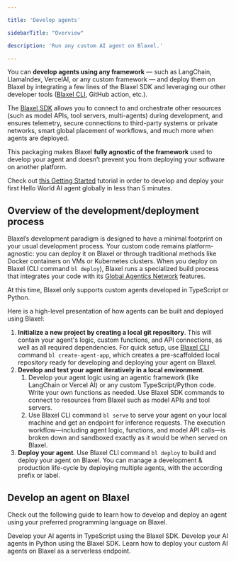 ```yaml
---

title: 'Develop agents'

sidebarTitle: "Overview"

description: 'Run any custom AI agent on Blaxel.'

---
```


You can **develop agents using any framework** — such as LangChain, LlamaIndex, VercelAI, or any custom framework — and deploy them on Blaxel by integrating a few lines of the Blaxel SDK and leveraging our other developer tools ([Blaxel CLI](../cli-reference/introduction), GitHub action, etc.).

The [Blaxel SDK](../sdk-reference/introduction) allows you to connect to and orchestrate other resources (such as model APIs, tool servers, multi-agents) during development, and ensures telemetry, secure connections to third-party systems or private networks, smart global placement of workflows, and much more when agents are deployed.

This packaging makes Blaxel **fully agnostic of the framework** used to develop your agent and doesn’t prevent you from deploying your software on another platform.

<Tip>Check out [this Getting Started](../Get-started) tutorial in order to develop and deploy your first Hello World AI agent globally in less than 5 minutes.</Tip>

## Overview of the development/deployment process

Blaxel’s development paradigm is designed to have a minimal footprint on your usual development process. Your custom code remains platform-agnostic: you can deploy it on Blaxel or through traditional methods like Docker containers on VMs or Kubernetes clusters. When you deploy on Blaxel (CLI command `bl deploy`), Blaxel runs a specialized build process that integrates your code with its [Global Agentics Network](../Infrastructure/Global-Inference-Network) features.

<Warning>At this time, Blaxel only supports custom agents developed in TypeScript or Python.</Warning>

Here is a high-level presentation of how agents can be built and deployed using Blaxel:

1. **Initialize a new project by creating a local git repository**. This will contain your agent's logic, custom functions, and API connections, as well as all required dependencies. For quick setup, use [Blaxel CLI](../cli-reference/introduction) command `bl create-agent-app`, which creates a pre-scaffolded local repository ready for developing and deploying your agent on Blaxel.
2. **Develop and test your agent iteratively in a local environment**. 
    1. Develop your agent logic using an agentic framework (like LangChain or Vercel AI) or any custom TypeScript/Python code. Write your own functions as needed. Use Blaxel SDK commands to connect to resources from Blaxel such as model APIs and tool servers.
    2. Use Blaxel CLI command `bl serve` to serve your agent on your local machine and get an endpoint for inference requests. The execution workflow—including agent logic, functions, and model API calls—is broken down and sandboxed exactly as it would be when served on Blaxel.
3. **Deploy your agent**. Use Blaxel CLI command `bl deploy` to build and deploy your agent on Blaxel. You can manage a development & production life-cycle by deploying multiple agents, with the according prefix or label.

## Develop an agent on Blaxel

Check out the following guide to learn how to develop and deploy an agent using your preferred programming language on Blaxel.

<CardGroup cols={2}>  

<Card title="TypeScript" icon="js" href="/Agents/Develop-an-agent-ts">    
Develop your AI agents in TypeScript using the Blaxel SDK.
</Card>

<Card title="Python" icon="python" href="/Agents/Develop-an-agent-py">    
Develop your AI agents in Python using the Blaxel SDK.
</Card>

</CardGroup>

<Card title="Deploy an agent" icon="server" href="/Agents/Deploy-an-agent">
Learn how to deploy your custom AI agents on Blaxel as a serverless endpoint. 
</Card>
